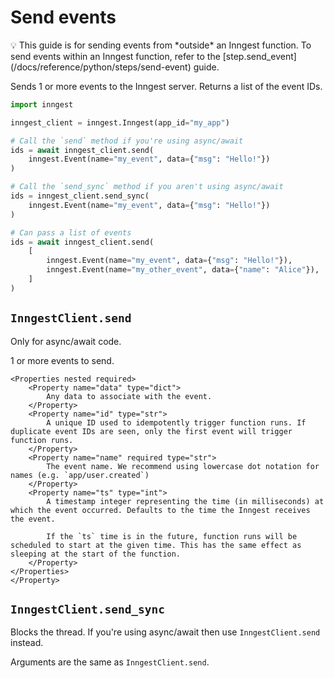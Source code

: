 # Send events

<Callout variant="info">
    💡️ This guide is for sending events from *outside* an Inngest function. To send events within an Inngest function, refer to the [step.send_event](/docs/reference/python/steps/send-event) guide.
</Callout>

Sends 1 or more events to the Inngest server. Returns a list of the event IDs.

```py
import inngest

inngest_client = inngest.Inngest(app_id="my_app")

# Call the `send` method if you're using async/await
ids = await inngest_client.send(
    inngest.Event(name="my_event", data={"msg": "Hello!"})
)

# Call the `send_sync` method if you aren't using async/await
ids = inngest_client.send_sync(
    inngest.Event(name="my_event", data={"msg": "Hello!"})
)

# Can pass a list of events
ids = await inngest_client.send(
    [
        inngest.Event(name="my_event", data={"msg": "Hello!"}),
        inngest.Event(name="my_other_event", data={"name": "Alice"}),
    ]
)
```

## `InngestClient.send`

Only for async/await code.

<Properties>
    <Property name="events" required type="Event | list[Event]">
    1 or more events to send.

    <Properties nested required>
        <Property name="data" type="dict">
            Any data to associate with the event.
        </Property>
        <Property name="id" type="str">
            A unique ID used to idempotently trigger function runs. If duplicate event IDs are seen, only the first event will trigger function runs.
        </Property>
        <Property name="name" required type="str">
            The event name. We recommend using lowercase dot notation for names (e.g. `app/user.created`)
        </Property>
        <Property name="ts" type="int">
            A timestamp integer representing the time (in milliseconds) at which the event occurred. Defaults to the time the Inngest receives the event.

            If the `ts` time is in the future, function runs will be scheduled to start at the given time. This has the same effect as sleeping at the start of the function.
        </Property>
    </Properties>
    </Property>
</Properties>

## `InngestClient.send_sync`

Blocks the thread. If you're using async/await then use `InngestClient.send` instead.

Arguments are the same as `InngestClient.send`.
